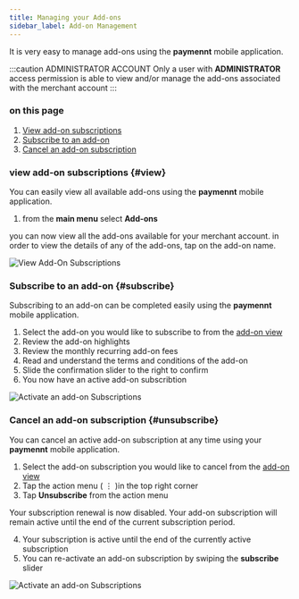 ```yaml
---
title: Managing your Add-ons
sidebar_label: Add-on Management
---
```


It is very easy to manage add-ons using the **paymennt** mobile application.

:::caution ADMINISTRATOR ACCOUNT
Only a user with **ADMINISTRATOR** access permission is able to view and/or manage the add-ons associated with the merchant account
:::

### on this page
1. [View add-on subscriptions](#view)
2. [Subscribe to an add-on](#subscribe)
3. [Cancel an add-on subscription](#unsubscribe)

### view add-on subscriptions {#view}

You can easily view all available add-ons using the **paymennt** mobile application.

1. from the **main menu** select **Add-ons**

you can now view all the add-ons available for your merchant account. in order to view the details of any of the add-ons, tap on the add-on name.

![View Add-On Subscriptions](/img/guides/manage/add-ons/view.png)

### Subscribe to an add-on {#subscribe}

Subscribing to an add-on can be completed easily using the **paymennt** mobile application.

1. Select the add-on you would like to subscribe to from the [add-on view](#view)
2. Review the add-on highlights
3. Review the monthly recurring add-on fees
4. Read and understand the terms and conditions of the add-on
5. Slide the confirmation slider to the right to confirm
6. You now have an active add-on subscribtion

![Activate an add-on Subscriptions](/img/guides/manage/add-ons/subscribe.png)

### Cancel an add-on subscription {#unsubscribe}

You can cancel an active add-on subscription at any time using your **paymennt** mobile application.

1. Select the add-on subscription you would like to cancel from the [add-on view](#view)
2. Tap the action menu ( ⋮ )in the top right corner
3. Tap **Unsubscribe** from the action menu

Your subscription renewal is now disabled. Your add-on subscription will remain active until the end of the current subscription period.

4. Your subscription is active until the end of the currently active subscription
5. You can re-activate an add-on subscription by swiping the **subscribe** slider


![Activate an add-on Subscriptions](/img/guides/manage/add-ons/unsubscribe.png)
